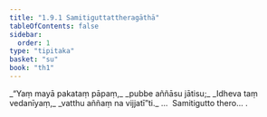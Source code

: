 ```yaml
---
title: "1.9.1 Samitiguttattheragāthā"
tableOfContents: false
sidebar:
  order: 1
type: "tipitaka"
basket: "su"
book: "th1"
---
```



<DynamicBreadcrumb />

<Division number="81" book="th1" bookNo="19" page="20">

<Paragraph number="183" type="verses" book="th1">
_“Yaṃ mayā pakataṃ pāpaṃ,_  
_pubbe aññāsu jātisu;_  
_Idheva taṃ vedanīyaṃ,_  
_vatthu aññaṃ na vijjatī”ti._  


</Paragraph>
</Division>

<Paragraph number="184" type="center" book="th1">
…  Samitigutto thero… .
</Paragraph>